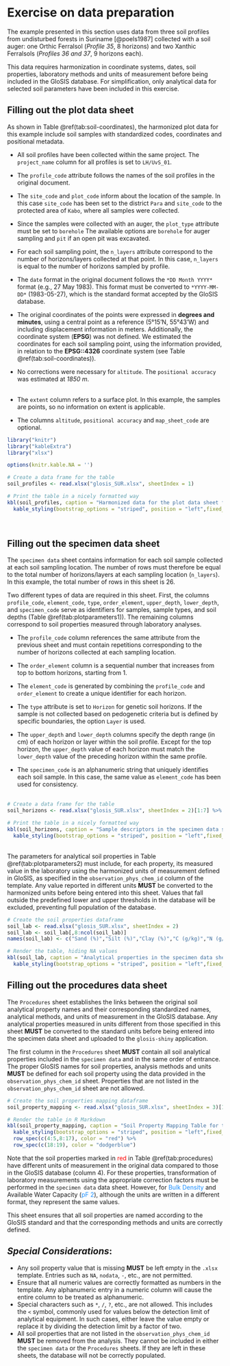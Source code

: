 # **Exercise on data preparation**

The example presented in this section uses data from three soil profiles from undisturbed forests in Suriname [@poels1987] collected with a soil auger: one Orthic Ferralsol (*Profile 35*, 8 horizons) and two Xanthic Ferralsols (*Profiles 36 and 37*, 9 horizons each).  

This data requires harmonization in coordinate systems, dates, soil properties, laboratory methods and units of measurement before being included in the GloSIS database. For simplification, only analytical data for selected soil parameters have been included in this exercise.

## Filling out the plot data sheet

As shown in Table \@ref(tab:soil-coordinates), the harmonized plot data for this example include soil samples with standardized codes, coordinates and positional metadata.

- All soil profiles have been collected within the same project. The `project_name` column for all profiles is set to `LH/UvS_01`.

- The `profile_code` attribute follows the names of the soil profiles in the original document.

- The `site_code` and `plot_code` inform about the location of the sample. In this case `site_code` has been set to the district `Para` and `site_code` to the protected area of `Kabo`, where all samples were collected.

- Since the samples were collected with an auger, the `plot_type` attribute must be set to `borehole` The available options are `borehole` for auger sampling and `pit` if an open pit was excavated.

- For each soil sampling point, the `n_layers` attribute correspond to the number of horizons/layers collected at that point. In this case, `n_layers` is equal to the number of horizons sampled by profile.

- The `date` format in the original document follows the `*DD Month YYYY*` format (e.g., 27 May 1983). This format must be converted to `*YYYY-MM-DD*` (1983-05-27), which is the standard format accepted by the GloSIS database.

- The original coordinates of the points were expressed in **degrees and minutes**, using a central point as a reference (5°15'N, 55°43'W) and including displacement information in meters. Additionally, the coordinate system (**EPSG**) was not defined. We estimated the coordinates for each soil sampling point, using the information provided, in relation to the **EPSG::4326** coordinate system (see Table \@ref(tab:soil-coordinates)).

- No corrections were necessary for `altitude`. The `positional accuracy` was estimated at *1850 m*.   <br><br>

- The `extent` column refers to a surface plot. In this example, the samples are points, so no information on extent is applicable.

- The columns `altitude`, `positional accuracy` and `map_sheet_code` are optional.


```r
library("knitr")
library("kableExtra")
library("xlsx")

options(knitr.kable.NA = '')

# Create a data frame for the table
soil_profiles <- read.xlsx("glosis_SUR.xlsx", sheetIndex = 1)

# Print the table in a nicely formatted way
kbl(soil_profiles, caption = "Harmonized data for the plot data sheet for the exercise data.") %>%
  kable_styling(bootstrap_options = "striped", position = "left",fixed_thead = T)
```

<br>


## Filling out the specimen data sheet

The `specimen data` sheet contains information for each soil sample collected at each soil sampling location. The number of rows must therefore be equal to the total number of horizons/layers at each sampling location (`n_layers`). In this example, the total number of rows in this sheet is 26.

Two different types of data are required in this sheet. First, the columns `profile_code`, `element_code`, `type`, `order_element`, `upper_depth`, `lower_depth`, and `specimen_code` serve as identifiers for samples, sample types, and soil depths (Table \@ref(tab:plotparameters1)). The remaining columns correspond to soil properties measured through laboratory analyses.

- The `profile_code` column references the same attribute from the previous sheet and must contain repetitions corresponding to the number of horizons collected at each sampling location.

- The `order_element` column is a sequential number that increases from top to bottom horizons, starting from 1.

- The `element_code` is generated by combining the `profile_code` and `order_element` to create a unique identifier for each horizon.

- The `type` attribute is set to `Horizon` for genetic soil horizons. If the sample is not collected based on pedogenetic criteria but is defined by specific boundaries, the option `Layer` is used.

- The `upper_depth` and `lower_depth` columns specify the depth range (in cm) of each horizon or layer within the soil profile. Except for the top horizon, the `upper_depth` value of each horizon must match the `lower_depth` value of the preceding horizon within the same profile.

- The `specimen_code` is an alphanumeric string that uniquely identifies each soil sample. In this case, the same value as `element_code` has been used for consistency.   <br><br>


```r

# Create a data frame for the table
soil_horizons <- read.xlsx("glosis_SUR.xlsx", sheetIndex = 2)[1:7] %>% na.omit()  # Create a data frame for the table

# Print the table in a nicely formatted way
kbl(soil_horizons, caption = "Sample descriptors in the specimen data sheet for the exercise data.") %>%
  kable_styling(bootstrap_options = "striped", position = "left",fixed_thead = T)
```

<br>
The parameters for analytical soil properties in Table \@ref(tab:plotparameters2) must include, for each property, its measured value in the laboratory using the harmonized units of measurement defined in GloSIS, as specified in the `observation_phys_chem_id` column of the template. Any value reported in different units **MUST** be converted to the harmonized units before being entered into this sheet. Values that fall outside the predefined lower and upper thresholds in the database will be excluded, preventing full population of the database. 


```r

# Create the soil properties dataframe
soil_lab <- read.xlsx("glosis_SUR.xlsx", sheetIndex = 2)
soil_lab <- soil_lab[,8:ncol(soil_lab)]
names(soil_lab) <- c("Sand (%)","Silt (%)","Clay (%)","C (g/kg)","N (g/kg)","pH-H₂O","pH-KCl","CEC (cmol/kg)","Ca (cmol/kg)","Mg (cmol/kg)","K (cmol/kg)","Na (cmol/kg)","Al (cmol/kg)","ECEC (cmol/kg)","K total (cmol/kg)","P total (%)","P-Bray I (%)","Bulk Density (kg/dm3)","pF 2 (m3/100 m3)")

# Render the table, hiding NA values
kbl(soil_lab, caption = "Analytical properties in the specimen data sheet for the exercise data.") %>%
  kable_styling(bootstrap_options = "striped", position = "left",fixed_thead = T, font_size = 12)
```


## Filling out the procedures data sheet

The `Procedures` sheet establishes the links between the original soil analytical property names and their corresponding standardized names, analytical methods, and units of measurement in the GloSIS database. Any analytical properties measured in units different from those specified in this sheet **MUST** be converted to the standard units before being entered into the specimen data sheet and uploaded to the `glosis-shiny` application.

The first column in the `Procedures` sheet **MUST** contain all soil analytical properties included in the `specimen data` and in the same order of entrance. The proper GloSIS names for soil properties, analysis methods and units **MUST** be defined for each soil property using the data provided in the `observation_phys_chem_id` sheet. Properties that are not listed in the `observation_phys_chem_id` sheet are not allowed.  



```r
# Create the soil properties mapping dataframe
soil_property_mapping <- read.xlsx("glosis_SUR.xlsx", sheetIndex = 3)[1:4] %>% na.omit()

# Render the table in R Markdown
kbl(soil_property_mapping, caption = "Soil Property Mapping Table for the exercise data") %>%
  kable_styling(bootstrap_options = "striped", position = "left",fixed_thead = T) %>%
  row_spec(c(4:5,8:17), color = "red") %>%
  row_spec(c(18:19), color = "dodgerblue")
```
  

Note that the soil properties marked in <span style="color:red;">red</span> in Table \@ref(tab:procedures) have different units of measurement in the original data compared to those in the GloSIS database (column 4). For these properties, transformation of laboratory measurements using the appropriate correction factors must be performed in the `specimen data` data sheet. However, for <span style="color:dodgerblue">Bulk Density</span> and Available Water Capacity (<span style="color:dodgerblue;">pF 2</span>), although the units are written in a different format, they represent the same values.

This sheet ensures that all soil properties are named according to the GloSIS standard and that the corresponding methods and units are correctly defined. 


## *Special Considerations*:
- Any soil property value that is missing **MUST** be left empty in the `.xlsx` template. Entries such as `NA`, `nodata`, `-`, etc., are not permitted.  
- Ensure that all numeric values are correctly formatted as numbers in the template. Any alphanumeric entry in a numeric column will cause the entire column to be treated as alphanumeric.  
- Special characters such as `*`, `/`, `?`, etc., are not allowed. This includes the `<` symbol, commonly used for values below the detection limit of analytical equipment. In such cases, either leave the value empty or replace it by dividing the detection limit by a factor of two.  
- All soil properties that are not listed in the `observation_phys_chem_id` **MUST** be removed from the analysis. They cannot be included in either the `specimen data` or the `Procedures` sheets. If they are left in these sheets, the database will not be correctly populated.

